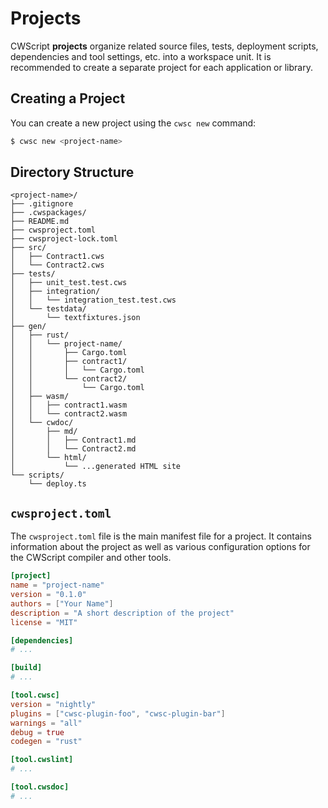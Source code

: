 # Projects

CWScript **projects** organize related source files, tests, deployment scripts, dependencies and tool settings, etc.
into a workspace unit. It is recommended to create a separate project for each application or library.

## Creating a Project

You can create a new project using the `cwsc new` command:

```bash
$ cwsc new <project-name>
```

## Directory Structure

```
<project-name>/
├── .gitignore
├── .cwspackages/
├── README.md
├── cwsproject.toml
├── cwsproject-lock.toml
├── src/
│   ├── Contract1.cws
│   └── Contract2.cws
├── tests/
│   ├── unit_test.test.cws
│   ├── integration/
│   │   └── integration_test.test.cws
│   └── testdata/
│       └── textfixtures.json
├── gen/
│   ├── rust/
│   │   └── project-name/
│   │       ├── Cargo.toml
│   │       ├── contract1/
│   │       │   └── Cargo.toml
│   │       └── contract2/
│   │           └── Cargo.toml
│   ├── wasm/
│   │   ├── contract1.wasm
│   │   └── contract2.wasm
│   └── cwdoc/
│       ├── md/
│       │   ├── Contract1.md
│       │   └── Contract2.md
│       └── html/
│           └── ...generated HTML site
└── scripts/
    └── deploy.ts
```

## `cwsproject.toml`

The `cwsproject.toml` file is the main manifest file for a project. It contains information about the project
as well as various configuration options for the CWScript compiler and other tools.

```toml
[project]
name = "project-name"
version = "0.1.0"
authors = ["Your Name"]
description = "A short description of the project"
license = "MIT"

[dependencies]
# ...

[build]
# ...

[tool.cwsc]
version = "nightly"
plugins = ["cwsc-plugin-foo", "cwsc-plugin-bar"]
warnings = "all"
debug = true
codegen = "rust"

[tool.cwslint]
# ...

[tool.cwsdoc]
# ...
```
